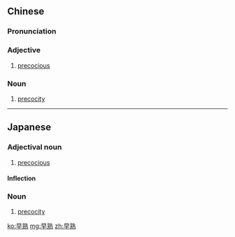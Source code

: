 ==Chinese==
{{zh-forms}}

===Pronunciation===
{{zh-pron
|m=zǎo熟
|c=zou2 suk6
|cat=a,n
}}

===Adjective===
{{zh-adj}}

# [[precocious]]

===Noun===
{{zh-noun}}

# [[precocity]]

----

==Japanese==
{{ja-kanjitab|そう|じゅく|yomi=on}}

===Adjectival noun===
{{ja-adj|infl=な|そうじゅく}}

# [[precocious]]

====Inflection====
{{ja-na|そうじゅく}}

===Noun===
{{ja-noun|そうじゅく}}
# [[precocity]]

[[ko:早熟]]
[[mg:早熟]]
[[zh:早熟]]